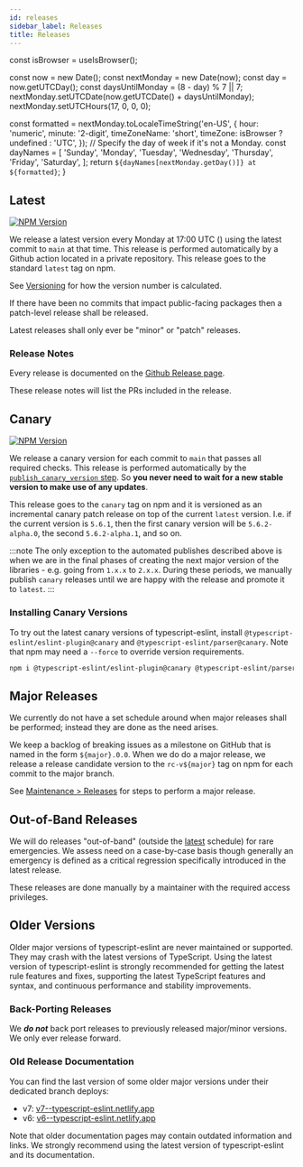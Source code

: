 ```yaml
---
id: releases
sidebar_label: Releases
title: Releases
---
```



  const isBrowser = useIsBrowser();

const now = new Date();
const nextMonday = new Date(now);
const day = now.getUTCDay();
const daysUntilMonday = (8 - day) % 7 || 7;
nextMonday.setUTCDate(now.getUTCDate() + daysUntilMonday);
nextMonday.setUTCHours(17, 0, 0, 0);

const formatted = nextMonday.toLocaleTimeString('en-US', {
hour: 'numeric',
minute: '2-digit',
timeZoneName: 'short',
timeZone: isBrowser ? undefined : 'UTC',
});
// Specify the day of week if it's not a Monday.
const dayNames = [
'Sunday',
'Monday',
'Tuesday',
'Wednesday',
'Thursday',
'Friday',
'Saturday',
];
return `${dayNames[nextMonday.getDay()]} at ${formatted}`;
}

## Latest

<a href="https://www.npmjs.com/package/@typescript-eslint/parser">
  <img
    src="https://img.shields.io/npm/v/@typescript-eslint/parser/latest.svg?style=flat-square"
    alt="NPM Version"
  />
</a>

We release a latest version every Monday at 17:00 UTC (<LocalTimeOfRelease />) using the latest commit to `main` at that time. This release is performed automatically by a Github action located in a private repository. This release goes to the standard `latest` tag on npm.

See [Versioning](./Versioning.mdx) for how the version number is calculated.

If there have been no commits that impact public-facing packages then a patch-level release shall be released.

Latest releases shall only ever be "minor" or "patch" releases.

### Release Notes

Every release is documented on the [Github Release page](https://github.com/typescript-eslint/typescript-eslint/releases).

These release notes will list the PRs included in the release.

## Canary

<a href="https://www.npmjs.com/package/@typescript-eslint/parser">
  <img
    src="https://img.shields.io/npm/v/@typescript-eslint/parser/canary.svg?style=flat-square"
    alt="NPM Version"
  />
</a>

We release a canary version for each commit to `main` that passes all required checks. This release is performed automatically by the [`publish_canary_version` step](https://github.com/typescript-eslint/typescript-eslint/blob/5feb2dba9da2bd5e233451b7b0f1c99414b5aef9/.github/workflows/ci.yml#L234-L263). So **you never need to wait for a new stable version to make use of any updates**.

This release goes to the `canary` tag on npm and it is versioned as an incremental canary patch release on top of the current `latest` version. I.e. if the current version is `5.6.1`, then the first canary version will be `5.6.2-alpha.0`, the second `5.6.2-alpha.1`, and so on.

:::note
The only exception to the automated publishes described above is when we are in the final phases of creating the next major version of the libraries - e.g. going from `1.x.x` to `2.x.x`.
During these periods, we manually publish `canary` releases until we are happy with the release and promote it to `latest`.
:::

### Installing Canary Versions

To try out the latest canary versions of typescript-eslint, install `@typescript-eslint/eslint-plugin@canary` and `@typescript-eslint/parser@canary`.
Note that npm may need a `--force` to override version requirements.

```bash npm2yarn
npm i @typescript-eslint/eslint-plugin@canary @typescript-eslint/parser@canary --save-dev --force
```

## Major Releases

We currently do not have a set schedule around when major releases shall be performed; instead they are done as the need arises.

We keep a backlog of breaking issues as a milestone on GitHub that is named in the form `${major}.0.0`.
When we do do a major release, we release a release candidate version to the `rc-v${major}` tag on npm for each commit to the major branch.

See [Maintenance > Releases](../maintenance/Releases.mdx#major-releases) for steps to perform a major release.

## Out-of-Band Releases

We will do releases "out-of-band" (outside the [latest](#latest) schedule) for rare emergencies.
We assess need on a case-by-case basis though generally an emergency is defined as a critical regression specifically introduced in the latest release.

These releases are done manually by a maintainer with the required access privileges.

## Older Versions

Older major versions of typescript-eslint are never maintained or supported.
They may crash with the latest versions of TypeScript.
Using the latest version of typescript-eslint is strongly recommended for getting the latest rule features and fixes, supporting the latest TypeScript features and syntax, and continuous performance and stability improvements.

### Back-Porting Releases

We **_do not_** back port releases to previously released major/minor versions.
We only ever release forward.

### Old Release Documentation

You can find the last version of some older major versions under their dedicated branch deploys:

- v7: [v7--typescript-eslint.netlify.app](https://v7--typescript-eslint.netlify.app)
- v6: [v6--typescript-eslint.netlify.app](https://v6--typescript-eslint.netlify.app)

Note that older documentation pages may contain outdated information and links.
We strongly recommend using the latest version of typescript-eslint and its documentation.
